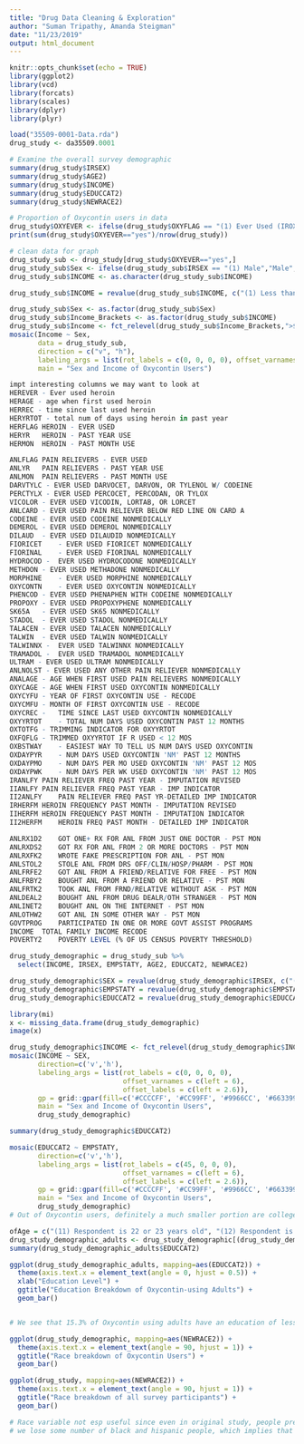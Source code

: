 ```yaml
---
title: "Drug Data Cleaning & Exploration"
author: "Suman Tripathy, Amanda Steigman"
date: "11/23/2019"
output: html_document
---
```


```r
knitr::opts_chunk$set(echo = TRUE)
library(ggplot2)
library(vcd)
library(forcats)
library(scales)
library(dplyr)
library(plyr)
```

```r
load("35509-0001-Data.rda")
drug_study <- da35509.0001
```

```r
# Examine the overall survey demographic
summary(drug_study$IRSEX)
summary(drug_study$AGE2)
summary(drug_study$INCOME)
summary(drug_study$EDUCCAT2)
summary(drug_study$NEWRACE2)

# Proportion of Oxycontin users in data
drug_study$OXYEVER <- ifelse(drug_study$OXYFLAG == "(1) Ever Used (IROXYRC = 1-3)","yes","no")
print(sum(drug_study$OXYEVER=="yes")/nrow(drug_study))
```

```r
# clean data for graph
drug_study_sub <- drug_study[drug_study$OXYEVER=="yes",]
drug_study_sub$Sex <- ifelse(drug_study_sub$IRSEX == "(1) Male","Male","Female")
drug_study_sub$INCOME <- as.character(drug_study_sub$INCOME)

drug_study_sub$INCOME = revalue(drug_study_sub$INCOME, c("(1) Less than $20,000"="<$20,000", "(2) $20,000 - $49,999"="$20,000 - $49,999", "(3) $50,000 - $74,999"="$50,000 - $74,999", "(4) $75,000 or More"=">$75,000"))

drug_study_sub$Sex <- as.factor(drug_study_sub$Sex)
drug_study_sub$Income_Brackets <- as.factor(drug_study_sub$INCOME)
drug_study_sub$Income <- fct_relevel(drug_study_sub$Income_Brackets,">$75,000",after=3)
mosaic(Income ~ Sex,
       data = drug_study_sub, 
       direction = c("v", "h"),
       labeling_args = list(rot_labels = c(0, 0, 0, 0), offset_varnames = c(left = 6), offset_labels = c(left = 2.6)),
       main = "Sex and Income of Oxycontin Users")
```


```r
impt interesting columns we may want to look at
HEREVER - Ever used heroin
HERAGE - age when first used heroin
HERREC - time since last used heroin
HERYRTOT - total num of days using heroin in past year
HERFLAG	HEROIN - EVER USED
HERYR	HEROIN - PAST YEAR USE
HERMON	HEROIN - PAST MONTH USE

ANLFLAG	PAIN RELIEVERS - EVER USED
ANLYR	PAIN RELIEVERS - PAST YEAR USE
ANLMON	PAIN RELIEVERS - PAST MONTH USE
DARVTYLC - EVER USED DARVOCET, DARVON, OR TYLENOL W/ CODEINE
PERCTYLX - EVER USED PERCOCET, PERCODAN, OR TYLOX
VICOLOR	- EVER USED VICODIN, LORTAB, OR LORCET
ANLCARD	- EVER USED PAIN RELIEVER BELOW RED LINE ON CARD A
CODEINE	- EVER USED CODEINE NONMEDICALLY
DEMEROL	- EVER USED DEMEROL NONMEDICALLY
DILAUD	- EVER USED DILAUDID NONMEDICALLY
FIORICET	- EVER USED FIORICET NONMEDICALLY
FIORINAL	- EVER USED FIORINAL NONMEDICALLY
HYDROCOD -	EVER USED HYDROCODONE NONMEDICALLY
METHDON	- EVER USED METHADONE NONMEDICALLY
MORPHINE	- EVER USED MORPHINE NONMEDICALLY
OXYCONTN	- EVER USED OXYCONTIN NONMEDICALLY
PHENCOD	- EVER USED PHENAPHEN WITH CODEINE NONMEDICALLY
PROPOXY	- EVER USED PROPOXYPHENE NONMEDICALLY
SK65A	- EVER USED SK65 NONMEDICALLY
STADOL	- EVER USED STADOL NONMEDICALLY
TALACEN	- EVER USED TALACEN NONMEDICALLY
TALWIN	- EVER USED TALWIN NONMEDICALLY
TALWINNX -	EVER USED TALWINNX NONMEDICALLY
TRAMADOL -	EVER USED TRAMADOL NONMEDICALLY
ULTRAM - EVER USED ULTRAM NONMEDICALLY
ANLNOLST - EVER USED ANY OTHER PAIN RELIEVER NONMEDICALLY
ANALAGE - AGE WHEN FIRST USED PAIN RELIEVERS NONMEDICALLY
OXYCAGE	- AGE WHEN FIRST USED OXYCONTIN NONMEDICALLY
OXYCYFU	- YEAR OF FIRST OXYCONTIN USE - RECODE
OXYCMFU	- MONTH OF FIRST OXYCONTIN USE - RECODE
OXYCREC -	TIME SINCE LAST USED OXYCONTIN NONMEDICALLY
OXYYRTOT	- TOTAL NUM DAYS USED OXYCONTIN PAST 12 MONTHS
OXTOTFG	- TRIMMING INDICATOR FOR OXYYRTOT
OXFQFLG	- TRIMMED OXYYRTOT IF R USED < 12 MOS
OXBSTWAY	- EASIEST WAY TO TELL US NUM DAYS USED OXYCONTIN
OXDAYPYR	- NUM DAYS USED OXYCONTIN 'NM' PAST 12 MONTHS
OXDAYPMO	- NUM DAYS PER MO USED OXYCONTIN 'NM' PAST 12 MOS
OXDAYPWK	- NUM DAYS PER WK USED OXYCONTIN 'NM' PAST 12 MOS
IRANLFY	PAIN RELIEVER FREQ PAST YEAR - IMPUTATION REVISED
IIANLFY	PAIN RELIEVER FREQ PAST YEAR - IMP INDICATOR
II2ANLFY	PAIN RELIEVER FREQ PAST YR-DETAILED IMP INDICATOR
IRHERFM	HEROIN FREQUENCY PAST MONTH - IMPUTATION REVISED
IIHERFM	HEROIN FREQUENCY PAST MONTH - IMPUTATION INDICATOR
II2HERFM	HEROIN FREQ PAST MONTH - DETAILED IMP INDICATOR

ANLRX1D2	GOT ONE+ RX FOR ANL FROM JUST ONE DOCTOR - PST MON
ANLRXDS2	GOT RX FOR ANL FROM 2 OR MORE DOCTORS - PST MON
ANLRXFK2	WROTE FAKE PRESCRIPTION FOR ANL - PST MON
ANLSTOL2	STOLE ANL FROM DRS OFF/CLIN/HOSP/PHARM - PST MON
ANLFRFE2	GOT ANL FROM A FRIEND/RELATIVE FOR FREE - PST MON
ANLFRBY2	BOUGHT ANL FROM A FRIEND OR RELATIVE - PST MON
ANLFRTK2	TOOK ANL FROM FRND/RELATIVE WITHOUT ASK - PST MON
ANLDEAL2	BOUGHT ANL FROM DRUG DEALR/OTH STRANGER - PST MON
ANLINET2	BOUGHT ANL ON THE INTERNET - PST MON
ANLOTHW2	GOT ANL IN SOME OTHER WAY - PST MON
GOVTPROG	PARTICIPATED IN ONE OR MORE GOVT ASSIST PROGRAMS
INCOME	TOTAL FAMILY INCOME RECODE
POVERTY2	POVERTY LEVEL (% OF US CENSUS POVERTY THRESHOLD)
```

```r
drug_study_demographic = drug_study_sub %>% 
  select(INCOME, IRSEX, EMPSTATY, AGE2, EDUCCAT2, NEWRACE2)

drug_study_demographic$SEX = revalue(drug_study_demographic$IRSEX, c("(1) Male"="Male", "(2) Female"="Female"))
drug_study_demographic$EMPSTATY = revalue(drug_study_demographic$EMPSTATY, c("(1) Employed full time"="Employed full time", "(2) Employed part time"="Employed part time", "(3) Unemployed"="Unemployed", "(4) Other (incl. not in labor force)"="Other (incl. not in labor force)"))
drug_study_demographic$EDUCCAT2 = revalue(drug_study_demographic$EDUCCAT2, c("(1) Less than high school (IREDUC2<=7 and AGE2>=7)"="Less than high school", "(2) High school graduate (IREDUC2=8 and AGE2>=7)"="High school graduate", "(3) Some college (IREDUC2=9-10 and AGE2>=7)"="Some college", "(4) College graduate (IREDUC2=11 and AGE2>=7)"="College Graduate", "(5) 12 to 17 year olds (AGE2<=6)"="Less than high school"))
```

```r
library(mi)
x <- missing_data.frame(drug_study_demographic)
image(x)
```

```r
drug_study_demographic$INCOME <- fct_relevel(drug_study_demographic$INCOME,">$75,000",after=3)
mosaic(INCOME ~ SEX, 
       direction=c('v','h'), 
       labeling_args = list(rot_labels = c(0, 0, 0, 0), 
                            offset_varnames = c(left = 6), 
                            offset_labels = c(left = 2.6)),
       gp = grid::gpar(fill=c('#CCCCFF', '#CC99FF', '#9966CC', '#663399')),
       main = "Sex and Income of Oxycontin Users",
       drug_study_demographic)
```
```r
summary(drug_study_demographic$EDUCCAT2)
```


```r
mosaic(EDUCCAT2 ~ EMPSTATY, 
       direction=c('v','h'), 
       labeling_args = list(rot_labels = c(45, 0, 0, 0), 
                            offset_varnames = c(left = 6), 
                            offset_labels = c(left = 2.6)),
       gp = grid::gpar(fill=c('#CCCCFF', '#CC99FF', '#9966CC', '#663399')),
       main = "Sex and Income of Oxycontin Users",
       drug_study_demographic)
# Out of Oxycontin users, definitely a much smaller portion are college graduates. 88% of users had some college or less (obviously depends on age as well) so let's look at users over 21 and see how many of them are college grads
```

```r
ofAge = c("(11) Respondent is 22 or 23 years old", "(12) Respondent is 24 or 25 years old", "(13) Respondent is between 26 and 29 years old", "(14) Respondent is between 30 and 34 years old", "(15) Respondent is between 35 and 49 years old", "(16) Respondent is between 50 and 64 years old", "(17) Respondent is 65 years old or older")
drug_study_demographic_adults <- drug_study_demographic[(drug_study_demographic$AGE2 %in% ofAge), ]
summary(drug_study_demographic_adults$EDUCCAT2)
```
```r
ggplot(drug_study_demographic_adults, mapping=aes(EDUCCAT2)) +
  theme(axis.text.x = element_text(angle = 0, hjust = 0.5)) +
  xlab("Education Level") +
  ggtitle("Education Breakdown of Oxycontin-using Adults") + 
  geom_bar()


# We see that 15.3% of Oxycontin using adults have an education of less than high school and 17.7% have a college degree.   Interesting that the lowest education tier has an even lower usage rate.  Remaining 67% either high school graduates or some college.
```


```r
ggplot(drug_study_demographic, mapping=aes(NEWRACE2)) +
  theme(axis.text.x = element_text(angle = 90, hjust = 1)) +
  ggtitle("Race breakdown of Oxycontin Users") + 
  geom_bar()

ggplot(drug_study, mapping=aes(NEWRACE2)) +
  theme(axis.text.x = element_text(angle = 90, hjust = 1)) +
  ggtitle("Race breakdown of all survey participants") + 
  geom_bar()

# Race variable not esp useful since even in original study, people predominantly nonhispanic whites and this is even more true in the subset of oxycontin users
# we lose some number of black and hispanic people, which implies that maybe these groups dont do oxy as much?
```





